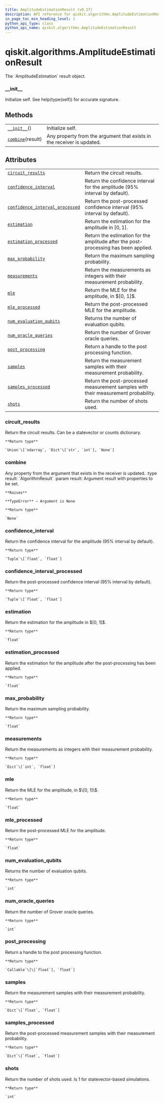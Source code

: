 ```yaml
---
title: AmplitudeEstimationResult (v0.27)
description: API reference for qiskit.algorithms.AmplitudeEstimationResult in qiskit v0.27
in_page_toc_min_heading_level: 1
python_api_type: class
python_api_name: qiskit.algorithms.AmplitudeEstimationResult
---
```


<span id="qiskit-algorithms-amplitudeestimationresult" />

# qiskit.algorithms.AmplitudeEstimationResult

<Class id="qiskit.algorithms.AmplitudeEstimationResult" isDedicatedPage={true} github="https://github.com/qiskit/qiskit/tree/stable/0.17/qiskit/algorithms/amplitude_estimators/ae.py" signature="AmplitudeEstimationResult" modifiers="class">
  The `AmplitudeEstimation` result object.

  ### \_\_init\_\_

  <Function id="qiskit.algorithms.AmplitudeEstimationResult.__init__" signature="__init__()">
    Initialize self. See help(type(self)) for accurate signature.
  </Function>

  ## Methods

  |                                                                                                                                 |                                                                        |
  | ------------------------------------------------------------------------------------------------------------------------------- | ---------------------------------------------------------------------- |
  | [`__init__`](#qiskit.algorithms.AmplitudeEstimationResult.__init__ "qiskit.algorithms.AmplitudeEstimationResult.__init__")()    | Initialize self.                                                       |
  | [`combine`](#qiskit.algorithms.AmplitudeEstimationResult.combine "qiskit.algorithms.AmplitudeEstimationResult.combine")(result) | Any property from the argument that exists in the receiver is updated. |

  ## Attributes

  |                                                                                                                                                                                           |                                                                                     |
  | ----------------------------------------------------------------------------------------------------------------------------------------------------------------------------------------- | ----------------------------------------------------------------------------------- |
  | [`circuit_results`](#qiskit.algorithms.AmplitudeEstimationResult.circuit_results "qiskit.algorithms.AmplitudeEstimationResult.circuit_results")                                           | Return the circuit results.                                                         |
  | [`confidence_interval`](#qiskit.algorithms.AmplitudeEstimationResult.confidence_interval "qiskit.algorithms.AmplitudeEstimationResult.confidence_interval")                               | Return the confidence interval for the amplitude (95% interval by default).         |
  | [`confidence_interval_processed`](#qiskit.algorithms.AmplitudeEstimationResult.confidence_interval_processed "qiskit.algorithms.AmplitudeEstimationResult.confidence_interval_processed") | Return the post-processed confidence interval (95% interval by default).            |
  | [`estimation`](#qiskit.algorithms.AmplitudeEstimationResult.estimation "qiskit.algorithms.AmplitudeEstimationResult.estimation")                                                          | Return the estimation for the amplitude in $[0, 1]$.                                |
  | [`estimation_processed`](#qiskit.algorithms.AmplitudeEstimationResult.estimation_processed "qiskit.algorithms.AmplitudeEstimationResult.estimation_processed")                            | Return the estimation for the amplitude after the post-processing has been applied. |
  | [`max_probability`](#qiskit.algorithms.AmplitudeEstimationResult.max_probability "qiskit.algorithms.AmplitudeEstimationResult.max_probability")                                           | Return the maximum sampling probability.                                            |
  | [`measurements`](#qiskit.algorithms.AmplitudeEstimationResult.measurements "qiskit.algorithms.AmplitudeEstimationResult.measurements")                                                    | Return the measurements as integers with their measurement probability.             |
  | [`mle`](#qiskit.algorithms.AmplitudeEstimationResult.mle "qiskit.algorithms.AmplitudeEstimationResult.mle")                                                                               | Return the MLE for the amplitude, in $\[0, 1]\$.                                    |
  | [`mle_processed`](#qiskit.algorithms.AmplitudeEstimationResult.mle_processed "qiskit.algorithms.AmplitudeEstimationResult.mle_processed")                                                 | Return the post-processed MLE for the amplitude.                                    |
  | [`num_evaluation_qubits`](#qiskit.algorithms.AmplitudeEstimationResult.num_evaluation_qubits "qiskit.algorithms.AmplitudeEstimationResult.num_evaluation_qubits")                         | Returns the number of evaluation qubits.                                            |
  | [`num_oracle_queries`](#qiskit.algorithms.AmplitudeEstimationResult.num_oracle_queries "qiskit.algorithms.AmplitudeEstimationResult.num_oracle_queries")                                  | Return the number of Grover oracle queries.                                         |
  | [`post_processing`](#qiskit.algorithms.AmplitudeEstimationResult.post_processing "qiskit.algorithms.AmplitudeEstimationResult.post_processing")                                           | Return a handle to the post processing function.                                    |
  | [`samples`](#qiskit.algorithms.AmplitudeEstimationResult.samples "qiskit.algorithms.AmplitudeEstimationResult.samples")                                                                   | Return the measurement samples with their measurement probability.                  |
  | [`samples_processed`](#qiskit.algorithms.AmplitudeEstimationResult.samples_processed "qiskit.algorithms.AmplitudeEstimationResult.samples_processed")                                     | Return the post-processed measurement samples with their measurement probability.   |
  | [`shots`](#qiskit.algorithms.AmplitudeEstimationResult.shots "qiskit.algorithms.AmplitudeEstimationResult.shots")                                                                         | Return the number of shots used.                                                    |

  ### circuit\_results

  <Attribute id="qiskit.algorithms.AmplitudeEstimationResult.circuit_results">
    Return the circuit results. Can be a statevector or counts dictionary.

    **Return type**

    `Union`\[`ndarray`, `Dict`\[`str`, `int`], `None`]
  </Attribute>

  ### combine

  <Function id="qiskit.algorithms.AmplitudeEstimationResult.combine" signature="combine(result)">
    Any property from the argument that exists in the receiver is updated. :type result: `AlgorithmResult` :param result: Argument result with properties to be set.

    **Raises**

    **TypeError** – Argument is None

    **Return type**

    `None`
  </Function>

  ### confidence\_interval

  <Attribute id="qiskit.algorithms.AmplitudeEstimationResult.confidence_interval">
    Return the confidence interval for the amplitude (95% interval by default).

    **Return type**

    `Tuple`\[`float`, `float`]
  </Attribute>

  ### confidence\_interval\_processed

  <Attribute id="qiskit.algorithms.AmplitudeEstimationResult.confidence_interval_processed">
    Return the post-processed confidence interval (95% interval by default).

    **Return type**

    `Tuple`\[`float`, `float`]
  </Attribute>

  ### estimation

  <Attribute id="qiskit.algorithms.AmplitudeEstimationResult.estimation">
    Return the estimation for the amplitude in $[0, 1]$.

    **Return type**

    `float`
  </Attribute>

  ### estimation\_processed

  <Attribute id="qiskit.algorithms.AmplitudeEstimationResult.estimation_processed">
    Return the estimation for the amplitude after the post-processing has been applied.

    **Return type**

    `float`
  </Attribute>

  ### max\_probability

  <Attribute id="qiskit.algorithms.AmplitudeEstimationResult.max_probability">
    Return the maximum sampling probability.

    **Return type**

    `float`
  </Attribute>

  ### measurements

  <Attribute id="qiskit.algorithms.AmplitudeEstimationResult.measurements">
    Return the measurements as integers with their measurement probability.

    **Return type**

    `Dict`\[`int`, `float`]
  </Attribute>

  ### mle

  <Attribute id="qiskit.algorithms.AmplitudeEstimationResult.mle">
    Return the MLE for the amplitude, in $\[0, 1]\$.

    **Return type**

    `float`
  </Attribute>

  ### mle\_processed

  <Attribute id="qiskit.algorithms.AmplitudeEstimationResult.mle_processed">
    Return the post-processed MLE for the amplitude.

    **Return type**

    `float`
  </Attribute>

  ### num\_evaluation\_qubits

  <Attribute id="qiskit.algorithms.AmplitudeEstimationResult.num_evaluation_qubits">
    Returns the number of evaluation qubits.

    **Return type**

    `int`
  </Attribute>

  ### num\_oracle\_queries

  <Attribute id="qiskit.algorithms.AmplitudeEstimationResult.num_oracle_queries">
    Return the number of Grover oracle queries.

    **Return type**

    `int`
  </Attribute>

  ### post\_processing

  <Attribute id="qiskit.algorithms.AmplitudeEstimationResult.post_processing">
    Return a handle to the post processing function.

    **Return type**

    `Callable`\[\[`float`], `float`]
  </Attribute>

  ### samples

  <Attribute id="qiskit.algorithms.AmplitudeEstimationResult.samples">
    Return the measurement samples with their measurement probability.

    **Return type**

    `Dict`\[`float`, `float`]
  </Attribute>

  ### samples\_processed

  <Attribute id="qiskit.algorithms.AmplitudeEstimationResult.samples_processed">
    Return the post-processed measurement samples with their measurement probability.

    **Return type**

    `Dict`\[`float`, `float`]
  </Attribute>

  ### shots

  <Attribute id="qiskit.algorithms.AmplitudeEstimationResult.shots">
    Return the number of shots used. Is 1 for statevector-based simulations.

    **Return type**

    `int`
  </Attribute>
</Class>

